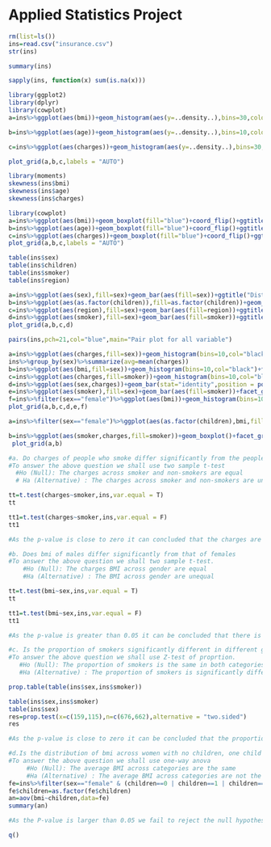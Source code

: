  
# Applied Statistics Project
```{r}
rm(list=ls())
ins=read.csv("insurance.csv")
str(ins)
```

```{r}
summary(ins)
```

```{r}
sapply(ins, function(x) sum(is.na(x)))
```


```{r}
library(ggplot2)
library(dplyr)
library(cowplot)
a=ins%>%ggplot(aes(bmi))+geom_histogram(aes(y=..density..),bins=30,colour="black", fill="blue",alpha=0.2)+geom_density(alpha=.2, fill="blue")+ylab("Frequency")+ggtitle("Distribution of BMI")+xlab("BMI")

b=ins%>%ggplot(aes(age))+geom_histogram(aes(y=..density..),bins=10,colour="black", fill="blue",alpha=0.2)+geom_density(alpha=.2, fill="blue")+ylab("Frequency")+ggtitle("Distribution of Age")+xlab("Age")

c=ins%>%ggplot(aes(charges))+geom_histogram(aes(y=..density..),bins=30,colour="black", fill="blue",alpha=0.2)+geom_density(alpha=.2, fill="blue")+ylab("Frequency")+ggtitle("Distribution of Charges")+xlab("Charges")

plot_grid(a,b,c,labels = "AUTO")
```


```{r}
library(moments)
skewness(ins$bmi)
skewness(ins$age)
skewness(ins$charges)
```

```{r}
library(cowplot)
a=ins%>%ggplot(aes(bmi))+geom_boxplot(fill="blue")+coord_flip()+ggtitle("Boxplot for Bmi")
b=ins%>%ggplot(aes(age))+geom_boxplot(fill="blue")+coord_flip()+ggtitle("Boxplot for Age")
c=ins%>%ggplot(aes(charges))+geom_boxplot(fill="blue")+coord_flip()+ggtitle("Boxplot for Charges")
plot_grid(a,b,c,labels = "AUTO")
```


```{r}
table(ins$sex)
table(ins$children)
table(ins$smoker)
table(ins$region)
```

```{r}
a=ins%>%ggplot(aes(sex),fill=sex)+geom_bar(aes(fill=sex))+ggtitle("Distribution of sex")+guides(fill=F)
b=ins%>%ggplot(aes(as.factor(children)),fill=as.factor(children))+geom_bar(aes(fill=as.factor(children)))+ggtitle("Distribution of children")+xlab("Children")+guides(fill=F)
c=ins%>%ggplot(aes(region),fill=sex)+geom_bar(aes(fill=region))+ggtitle("Distribution of regions")+guides(fill=F)
d=ins%>%ggplot(aes(smoker),fill=sex)+geom_bar(aes(fill=smoker))+ggtitle("Distribution of smoker")+guides(fill=F)
plot_grid(a,b,c,d)
```

```{r}
pairs(ins,pch=21,col="blue",main="Pair plot for all variable")
```

```{r}
a=ins%>%ggplot(aes(charges,fill=sex))+geom_histogram(bins=10,col="black")+facet_grid(.~sex)+guides(fill=F)+ggtitle("charges vs gender")
ins%>%group_by(sex)%>%summarize(avg=mean(charges))
b=ins%>%ggplot(aes(bmi,fill=sex))+geom_histogram(bins=10,col="black")+facet_grid(.~sex)+guides(fill=F)+ggtitle("bmi vs gender")
c=ins%>%ggplot(aes(charges,fill=smoker))+geom_histogram(bins=10,col="black")+facet_grid(.~smoker)+guides(fill=F)+ggtitle("charges vs smoker")
d=ins%>%ggplot(aes(sex,charges))+geom_bar(stat="identity",position = position_dodge(),aes(fill=smoker))+ggtitle("charges vs gender")
e=ins%>%ggplot(aes(smoker),fill=sex)+geom_bar(aes(fill=smoker))+facet_grid(.~sex)+ggtitle("Distribution of smoker across gender")+guides(fill=F)
f=ins%>%filter(sex=="female")%>%ggplot(aes(bmi))+geom_histogram(bins=10,fill="blue",color="black")+facet_wrap(.~children)+ggtitle("bmi for females against number of children")
plot_grid(a,b,c,d,e,f)
```

```{r}
a=ins%>%filter(sex=="female")%>%ggplot(aes(as.factor(children),bmi,fill=as.factor(children)))+geom_boxplot()+xlab("children")+theme(legend.position="none")+ggtitle("Bos[plot for females aginst the number of children")

b=ins%>%ggplot(aes(smoker,charges,fill=smoker))+geom_boxplot()+facet_grid(.~sex)+ggtitle("smoker vs charges against sex")
 plot_grid(a,b)
```

```{r}
#a. Do charges of people who smoke differ significantly from the people who don't?
#To answer the above question we shall use two sample t-test
  #Ho (Null): The charges across smoker and non-smokers are equal
  # Ha (Alternative) : The charges across smoker and non-smokers are unequal

tt=t.test(charges~smoker,ins,var.equal = T)
tt

tt1=t.test(charges~smoker,ins,var.equal = F)
tt1

#As the p-value is close to zero it can concluded that the charges are significantly different from a smoker to a non-smoker
```

```{r}
#b. Does bmi of males differ significantly from that of females
#To answer the above question we shall two sample t-test.
    #Ho (Null): The charges BMI across gender are equal
    #Ha (Alternative) : The BMI across gender are unequal

tt=t.test(bmi~sex,ins,var.equal = T)
tt

tt1=t.test(bmi~sex,ins,var.equal = F)
tt1

#As the p-value is greater than 0.05 it can be concluded that there is no significant difference in bmi between geneder
```

```{r}
#c. Is the proportion of smokers significantly different in different genders
#To answer the above question we shall use Z-test of proprtion.
   #Ho (Null): The proportion of smokers is the same in both categories - males and females
   #Ha (Alternative) : The proportion of smokers is significantly different in both categories - males and females

prop.table(table(ins$sex,ins$smoker))

table(ins$sex,ins$smoker)
table(ins$sex)
res=prop.test(x=c(159,115),n=c(676,662),alternative = "two.sided")
res

#As the p-value is close to zero it can be concluded that the proportion of smokers differ significantly across gende
```

```{r}
#d.Is the distribution of bmi across women with no children, one child and two children, the same
#To answer the above question we shall use one-way anova
     #Ho (Null): The average BMI across categories are the same
     #Ha (Alternative) : The average BMI across categories are not the same
fe=ins%>%filter(sex=="female" & (children==0 | children==1 | children==2 ))
fe$children=as.factor(fe$children)
an=aov(bmi~children,data=fe)
summary(an)

#As the P-value is larger than 0.05 we fail to reject the null hypothesis and conclude that the average bmi across categories of women with 0,1,2 #children are the same.
```

```{r}
q()
```

